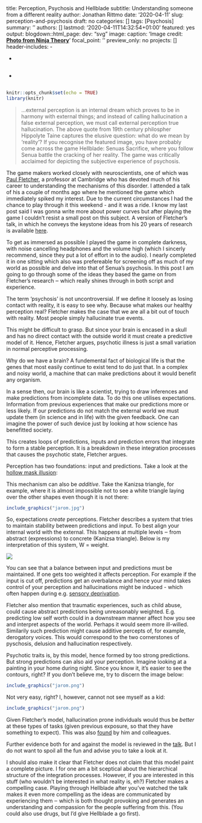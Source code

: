 title: Perception, Psychosis and Hellblade
subtitle: Understanding someone from a different reality
author: Jonathan Rittmo
date: '2020-04-11'
slug: perception-and-psychosis
draft: no
categories: []
tags: [Psychosis]
summary: ''
authors: []
lastmod: '2020-04-11T14:32:54+01:00'
featured: yes
output:
  blogdown::html_page:
    dev: "svg"
image:
  caption: 'Image credit: [**Photo from Ninja Theory**](https://ninjatheory.com/?p=1982)'
  focal_point: ''
  preview_only: no
projects: []
header-includes:
 - \usepackage{amssymb}
 - \usepackage{caption}
 - \captionsetup[figure]{labelformat=empty}
---

```r
knitr::opts_chunk$set(echo = TRUE)
library(knitr)
```

<!-- Imagine that you one day wake up, everything appears normal but when you meet your family for breakfast you appear to speak a different language. No matter how hard you try, they cannot understand you. In fact, it is not only the language - you do not seem to share any common ground. When you are asking for the butter knife they hand you a glass of orange juice. The thought is unsettling, and unfortunately the reality for some. It is not difficult to imagine that if your idea of the world, your picture of what is going on, is unshared, that is a very isolating and terrifying experience. -->

> ...external perception is an internal dream which proves to be in harmony with external things; and instead of calling hallucination a false external perception, we must call external perception true hallucination.
The above quote from 19th century philospher Hippolyte Taine captures the elusive question: what do we mean by 'reality'? If you recognise the featured image, you have probably come across the game Hellblade: Senuas Sacrifice, where you follow Senua battle the cracking of her reality. The game was critically acclaimed for depicting the subjective experience of psychosis. 

The game makers worked closely with neuroscientists, one of which was [Paul Fletcher](https://www.neuroscience.cam.ac.uk/directory/profile.php?pcf22), a professor at Cambridge who has devoted much of his career to understanding the mechanisms of this disorder. I attended a talk of his a couple of months ago where he mentioned the game which immediately spiked my interest. Due to the current circumstances I had the chance to play through it this weekend - and it was a ride. I know my last post said I was gonna write more about power curves but after playing the game I couldn't resist a small post on this subject. A version of Fletcher's talk, in which he conveys the keystone ideas from his 20 years of research is available [here](https://www.youtube.com/watch?v=9rE5A1DDAFM).

To get as immersed as possible I played the game in complete darkness, with noise cancelling headphones and the volume high (which I sincerly recommend, since they put a lot of effort in to the audio). I nearly completed it in one sitting which also was prefereable for screening off as much of my world as possible and delve into that of Senua's psychosis. In this post I am going to go through some of the ideas they based the game on from Fletcher's research &#8210; which really shines through in both script and experience. 

The term 'psychosis' is not uncontroversial. If we define it loosely as losing contact with reality, it is easy to see why. Because what makes our healthy perception real? Fletcher makes the case that we are all a bit out of touch with reality. Most people simply hallucinate true events.

This might be difficult to grasp. But since your brain is encased in a skull and has no direct contact with the outside world it must create a predictive model of it. Hence, Fletcher argues, psychotic illness is just a small variation in normal perceptive processing.

Why do we have a brain? A fundemental fact of biological life is that the genes that most easily continue to exist tend to do just that. In a complex and noisy world, a machine that can make predictions about it would benefit any organism.

In a sense then, our brain is like a scientist, trying to draw inferences and make predictions from incomplete data. To do this one utilises expectations. Information from previous experiences that make our predictions more or less likely. If our predictions do not match the external world we must update them (in science and in life) with the given feedback. One can imagine the power of such device just by looking at how science has benefitted society.

This creates loops of predictions, inputs and prediction errors that integrate to form a stable perception. It is a breakdown in these integration processes that causes the psychotic state, Fletcher argues.

Perception has two foundations: input and predictions. Take a look at the [hollow mask illusion](https://www.youtube.com/watch?v=pH9dAbPOR6M):



This mechanism can also be *additive*. Take the Kanizsa triangle, for example, where it is almost impossible not to see a white triangle laying over the other shapes even though it is not there:

```r
include_graphics("jarom.jpg")
```

So, expectations *create* perceptions. Fletcher describes a system that tries to maintain stability between predictions and input. To best align your internal world with the external. This happens at multiple levels &#8210; from abstract (expressions) to concrete (Kanizsa triangle). Below is my interpretation of this system, W = weight.

<!-- *Note*: this is *my* interpretation of Fletcher's model. W = weight. -->

![](jarom.png)

You can see that a balance between input and predictions must be maintained. If one gets too weighted it affects perception. For example if the input is cut off, predictions get an overbalance and hence your mind takes control of your perception and hallucinations might be induced - which often happen during e.g. [sensory deprivation](https://www.ncbi.nlm.nih.gov/pubmed/19829208).

Fletcher also mention that traumatic experiences, such as child abuse, could cause abstract predictions being unreasonably weighted. E.g. predicting low self worth could in a downstream manner affect how you see and interpret aspects of the world. Perhaps it would seem more ill-willed. Similarily such prediction might cause additive percepts of, for example, derogatory voices. This would correspond to the two cornerstones of pyschosis, delusion and hallucination respectively. 

Psychotic traits is, by this model, hence formed by too strong predictions. But strong predictions can also aid your perception. Imagine looking at a painting in your home during night. Since you know it, it's easier to see the contours, right? If you don't believe me, try to discern the image below:

<!-- It also means that hallucination prone individuals would be be more sensitive to detect stimuli to which they have already been exposed. Because their perception is to a higher degree weighted by prediction. Try to discern what the picture below depicts without scrolling. -->

<!-- Like any explanatory model worth its name this gives us a few testable hypotheses. One is that hallucination prone people would be more sensitive to detect stimuli one has already been exposed to. Because your perception is more heavily based on prediction and hence previous experience. Try to discern what the picture below depicts without scrolling. -->

```r
include_graphics("jarom.png")
```

Not very easy, right? I, however, cannot not see myself as a kid:

```r
include_graphics("jarom.png")
```

Given Fletcher's model, hallucination prone individuals would thus be *better* at these types of tasks (given previous exposure, so that they have something to expect). This was also [found](https://www.ncbi.nlm.nih.gov/pubmed/26460044) by him and colleagues. 

Further evidence both for and against the model is reviewed in the [talk](https://www.youtube.com/watch?v=9rE5A1DDAFM). But I do not want to spoil all the fun and advise you to take a look at it.

I should also make it clear that Fletcher does not claim that this model paint a complete picture. I for one am a bit sceptical about the hierarchical structure of the integration processes. However, if you are interested in this stuff (who wouldn't be interested in what reality is, eh?) Fletcher makes a compelling case. Playing through Hellblade after you've watched the talk makes it even more compelling as the ideas are communicated by experiencing them &#8210; which is both thought provoking and generates an understanding and compassion for the people suffering from this. (You could also use drugs, but I'd give Hellblade a go first).
